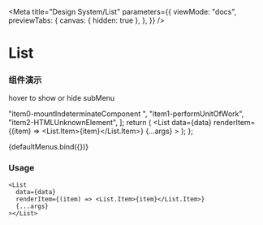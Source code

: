 
<Meta
  title="Design System/List"
  parameters={{
    viewMode: "docs",
    previewTabs: {
      canvas: { hidden: true },
    },
  }}
/>

# List

### 组件演示

hover to show or hide subMenu

  "item0-mountIndeterminateComponent ",
  "item1-performUnitOfWork",
  "item2-HTMLUnknownElement",
];
  return (
    <List
      data={data}
      renderItem={(item) => <List.Item>{item}</List.Item>}
      {...args}
    ></List>
  );
};

<Story name="defaultMenu">{defaultMenus.bind({})}</Story>

### Usage

```tsx
<List
  data={data}
  renderItem={(item) => <List.Item>{item}</List.Item>}
  {...args}
></List>
```

<ArgsTable of={List} />
